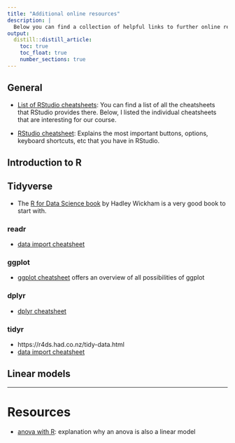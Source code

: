 ```yaml
---
title: "Additional online resources"
description: |
  Below you can find a collection of helpful links to further online resources regarding the workshop topics.
output: 
  distill::distill_article:
    toc: true
    toc_float: true
    number_sections: true
---
```

## General

- [List of RStudio cheatsheets](https://www.rstudio.com/resources/cheatsheets/): You can find a list of all the cheatsheets that RStudio provides there. Below, I listed the individual cheatsheets that are interesting for our course.

- [RStudio cheatsheet](https://raw.githubusercontent.com/rstudio/cheatsheets/master/rstudio-ide.pdf): Explains the most important buttons, options, keyboard shortcuts, etc that you have in RStudio.

## Introduction to R

## Tidyverse

- The [R for Data Science book](https://r4ds.had.co.nz/index.html) by Hadley Wickham is a very good book to start with.

### readr

- [data import cheatsheet](https://raw.githubusercontent.com/rstudio/cheatsheets/master/data-import.pdf)

### ggplot

- [ggplot cheatsheet](https://raw.githubusercontent.com/rstudio/cheatsheets/master/data-visualization-2.1.pdf) offers an overview of all possibilities of ggplot

### dplyr

- [dplyr cheatsheet](https://raw.githubusercontent.com/rstudio/cheatsheets/master/data-transformation.pdf)

### tidyr

- https://r4ds.had.co.nz/tidy-data.html
- [data import cheatsheet](https://raw.githubusercontent.com/rstudio/cheatsheets/master/data-import.pdf)

## Linear models

- ---
# Resources

- [anova with R](https://stats.libretexts.org/Bookshelves/Applied_Statistics/Book%3A_Learning_Statistics_with_R_-_A_tutorial_for_Psychology_Students_and_other_Beginners_(Navarro)/16%3A_Factorial_ANOVA/16.06%3A_ANOVA_As_a_Linear_Model): explanation why an anova is also a linear model





